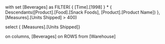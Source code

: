 with
set [Beverages]
as
FILTER(
{ [Time].[1998] } * { Descendants([Product].[Food].[Snack Foods], [Product].[Product Name]) }, [Measures].[Units Shipped] > 400)


 
select
{ [Measures].[Units Shipped]}

on columns,
 [Beverages] on ROWS
from [Warehouse]